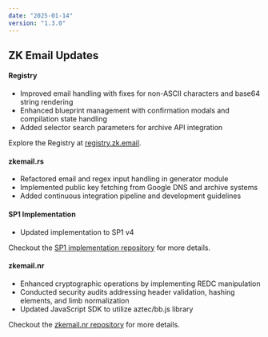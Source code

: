 ```yaml
---
date: "2025-01-14"
version: "1.3.0"
---
```


## ZK Email Updates

#### Registry
- Improved email handling with fixes for non-ASCII characters and base64 string rendering
- Enhanced blueprint management with confirmation modals and compilation state handling
- Added selector search parameters for archive API integration

Explore the Registry at [registry.zk.email](https://registry.zk.email/).

#### zkemail.rs
- Refactored email and regex input handling in generator module
- Implemented public key fetching from Google DNS and archive systems
- Added continuous integration pipeline and development guidelines

#### SP1 Implementation

- Updated implementation to SP1 v4

Checkout the [SP1 implementation repository](https://github.com/zkemail/sp1-zkEmail) for more details.

#### zkemail.nr

- Enhanced cryptographic operations by implementing REDC manipulation
- Conducted security audits addressing header validation, hashing elements, and limb normalization
- Updated JavaScript SDK to utilize aztec/bb.js library

Checkout the [zkemail.nr repository](https://github.com/zkemail/zkemail.nr) for more details.